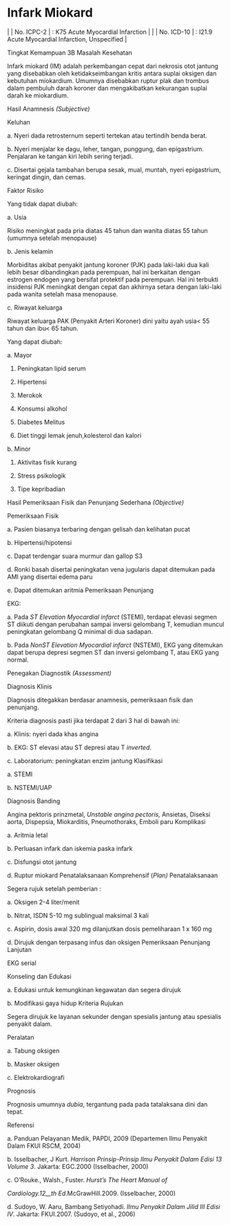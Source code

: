 # Infark Miokard
| | No. ICPC-2 | : K75 Acute Myocardial Infarction |
| | No. ICD-10 | : I21.9 Acute Myocardial Infarction, Unspecified |

Tingkat Kemampuan 3B Masalah Kesehatan

Infark miokard (IM) adalah perkembangan cepat dari nekrosis otot jantung yang disebabkan oleh ketidakseimbangan kritis antara suplai oksigen dan kebutuhan miokardium. Umumnya disebabkan ruptur plak dan trombus dalam pembuluh darah koroner dan mengakibatkan kekurangan suplai darah ke miokardium.

Hasil Anamnesis _(Subjective)_

Keluhan

a. Nyeri dada retrosternum seperti tertekan atau tertindih benda berat.

b. Nyeri menjalar ke dagu, leher, tangan, punggung, dan epigastrium. Penjalaran ke tangan kiri lebih sering terjadi.

c. Disertai gejala tambahan berupa sesak, mual, muntah, nyeri epigastrium, keringat dingin, dan cemas.

Faktor Risiko

Yang tidak dapat diubah:

a. Usia

Risiko meningkat pada pria diatas 45 tahun dan wanita diatas 55 tahun (umumnya setelah menopause)

b. Jenis kelamin

Morbiditas akibat penyakit jantung koroner (PJK) pada laki-laki dua kali lebih besar dibandingkan pada perempuan, hal ini berkaitan dengan estrogen endogen yang bersifat protektif pada perempuan. Hal ini terbukti insidensi PJK meningkat dengan cepat dan akhirnya setara dengan laki-laki pada wanita setelah masa menopause.

c. Riwayat keluarga

 

Riwayat keluarga PAK (Penyakit Arteri Koroner) dini yaitu ayah usia\< 55 tahun dan ibu\< 65 tahun.

Yang dapat diubah:

a. Mayor

1) Peningkatan lipid serum

2) Hipertensi

3) Merokok

4) Konsumsi alkohol

5) Diabetes Melitus

6) Diet tinggi lemak jenuh,kolesterol dan kalori

b. Minor

1) Aktivitas fisik kurang

2) Stress psikologik

3) Tipe kepribadian

Hasil Pemeriksaan Fisik dan Penunjang Sederhana _(Objective)_

Pemeriksaan Fisik

a. Pasien biasanya terbaring dengan gelisah dan kelihatan pucat

b. Hipertensi/hipotensi

c. Dapat terdengar suara murmur dan gallop S3

d. Ronki basah disertai peningkatan vena jugularis dapat ditemukan pada AMI yang disertai edema paru

e. Dapat ditemukan aritmia Pemeriksaan Penunjang

EKG:

a. Pada _ST Elevation Myocardial infarct_ (STEMI), terdapat elevasi segmen ST diikuti dengan perubahan sampai inversi gelombang T, kemudian muncul peningkatan gelombang Q minimal di dua sadapan.

b. Pada _NonST Elevation Myocardial infarct_ (NSTEMI), EKG yang ditemukan dapat berupa depresi segmen ST dan inversi gelombang T, atau EKG yang normal.

Penegakan Diagnostik _(Assessment)_

Diagnosis Klinis

Diagnosis ditegakkan berdasar anamnesis, pemeriksaan fisik dan penunjang.

 

Kriteria diagnosis pasti jika terdapat 2 dari 3 hal di bawah ini:

a. Klinis: nyeri dada khas angina

b. EKG: ST elevasi atau ST depresi atau T _inverted_.

c. Laboratorium: peningkatan enzim jantung Klasifikasi

a. STEMI

b. NSTEMI/UAP

Diagnosis Banding

Angina pektoris prinzmetal, _Unstable angina pectoris,_ Ansietas, Diseksi aorta, Dispepsia, Miokarditis, Pneumothoraks, Emboli paru Komplikasi

a. Aritmia letal

b. Perluasan infark dan iskemia paska infark

c. Disfungsi otot jantung

d. Ruptur miokard Penatalaksanaan Komprehensif (_Plan)_ Penatalaksanaan

Segera rujuk setelah pemberian :

a. Oksigen 2-4 liter/menit

b. Nitrat, ISDN 5-10 mg sublingual maksimal 3 kali

c. Aspirin, dosis awal 320 mg dilanjutkan dosis pemeliharaan 1 x 160 mg

d. Dirujuk dengan terpasang infus dan oksigen Pemeriksaan Penunjang Lanjutan

EKG serial

Konseling dan Edukasi

a. Edukasi untuk kemungkinan kegawatan dan segera dirujuk

b. Modifikasi gaya hidup Kriteria Rujukan

Segera dirujuk ke layanan sekunder dengan spesialis jantung atau spesialis penyakit dalam.

Peralatan

a. Tabung oksigen

b. Masker oksigen

c. Elektrokardiografi

 

Prognosis

Prognosis umumnya _dubia_, tergantung pada pada tatalaksana dini dan tepat.

Referensi

a. Panduan Pelayanan Medik, PAPDI, 2009 (Departemen Ilmu Penyakit Dalam FKUI RSCM, 2004)

b. Isselbacher, J Kurt. _Harrison Prinsip-Prinsip Ilmu Penyakit Dalam_ _Edisi 13 Volume 3_. Jakarta: EGC.2000 (Isselbacher, 2000)

c. O’Rouke., Walsh., Fuster. _Hurst’s The Heart Manual of_

_Cardiology.12__th_ _Ed_.McGrawHill.2009. (Isselbacher, 2000)

d. Sudoyo, W. Aaru, Bambang Setiyohadi. _Ilmu Penyakit Dalam Jilid III Edisi IV_. Jakarta: FKUI.2007. (Sudoyo, et al., 2006)
